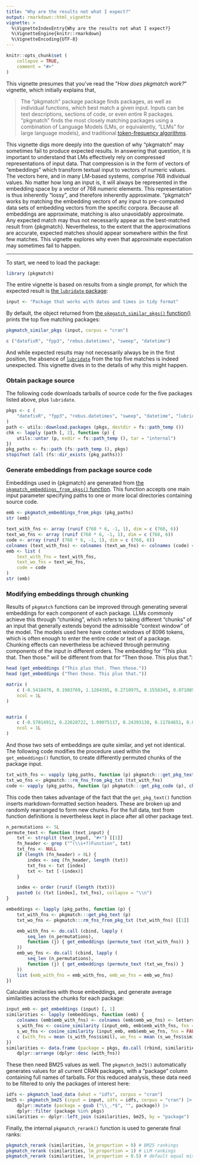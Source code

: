 ```yaml
---
title: "Why are the results not what I expect?"
output: rmarkdown::html_vignette
vignette: >
  %\VignetteIndexEntry{Why are the results not what I expect?}
  %\VignetteEngine{knitr::rmarkdown}
  %\VignetteEncoding{UTF-8}
---
```


```r
knitr::opts_chunk$set (
    collapse = TRUE,
    comment = "#>"
)
```

This vignette presumes that you've read the "_How does pkgmatch work?_"
vignette, which initially explains that,

> The "pkgmatch" package package finds packages, as well as individual
> functions, which best match a given input. Inputs can be text descriptions,
> sections of code, or even entire R packages. "pkgmatch" finds the most
> closely matching packages using a combination of Language Models (LMs, or
> equivalently, "LLMs" for large language models), and traditional
> [token-frequency algorithms](https://en.wikipedia.org/wiki/Okapi_BM25).

This vignette digs more deeply into the question of why "pkgmatch" may
sometimes fail to produce expected results. In answering that question, it is
important to understand that LMs effectively rely on compressed representations
of input data. That compression is in the form of vectors of "embeddings" which
transform textual input to vectors of numeric values. The vectors here, and in
many LM-based systems, comprise 768 individual values. No matter how long an
input is, it will always be represented in the embedding space by a vector of
768 numeric elements. This representation is thus inherently "lossy", and
therefore inherently approximate. "pkgmatch" works by matching the embedding
vectors of any input to pre-computed data sets of embedding vectors from the
specific corpora. Because all embeddings are approximate, matching is also
unavoidably approximate. Any expected match may thus not necessarily appear as
the best-matched result from {pkgmatch}. Nevertheless, to the extent that the
approximations are accurate, expected matches should appear somewhere within
the first few matches. This vignette explores why even that approximate
expectation may sometimes fail to happen.

---

To start, we need to load the package:

```r
library (pkgmatch)
```

The entire vignette is based on results from a single prompt, for which the
expected result is [the `lubridate` package](https://lubridate.tidyverse.org/):

```r
input <- "Package that works with dates and times in tidy format"
```

By default, the object returned from [the `pkmgatch_similar_pkgs()`
function()](https://docs.ropensci.org/pkgmatch/reference/pkgmatch_similar_pkgs.html)
prints the top five matching packages:

```r
pkgmatch_similar_pkgs (input, corpus = "cran")
```
```r
c ("datefixR", "fpp3", "rebus.datetimes", "sweep", "datetime")
```

And while expected results may not necessarily always be in the first position,
the absence of [`lubridate`](https://lubridate.tidyverse.org/) from the top
five matches is indeed unexpected. This vignette dives in to the details of why
this might happen.

### Obtain package source

The following code downloads tarballs of source code for the five packages
listed above, plus `lubridate`.

```r
pkgs <- c (
    "datefixR", "fpp3", "rebus.datetimes", "sweep", "datetime", "lubridate"
)
path <- utils::download.packages (pkgs, destdir = fs::path_temp ())
chk <- lapply (path [, 2], function (p) {
    utils::untar (p, exdir = fs::path_temp (), tar = "internal")
})
pkg_paths <- fs::path (fs::path_temp (), pkgs)
stopifnot (all (fs::dir_exists (pkg_paths)))
```

### Generate embeddings from package source code

Embeddings used in {pkgmatch} are generated from [the
`pkgmatch_embeddings_from_pkgs()`
function](https://docs.ropensci.org/pkgmatch/reference/pkgmatch_embeddings_from_pkgs.html).
This function accepts one main input parameter specifying paths to one or more
local directories containing source code.

```r
emb <- pkgmatch_embeddings_from_pkgs (pkg_paths)
str (emb)
```

```r
text_with_fns <- array (runif (768 * 6, -1, 1), dim = c (768, 6))
text_wo_fns <- array (runif (768 * 6, -1, 1), dim = c (768, 6))
code <- array (runif (768 * 6, -1, 1), dim = c (768, 6))
colnames (text_with_fns) <- colnames (text_wo_fns) <- colnames (code) <- pkgs
emb <- list (
    text_with_fns = text_with_fns,
    text_wo_fns = text_wo_fns,
    code = code
)
str (emb)
```


### Modifying embeddings through chunking

Results of `pkgmatch` functions can be improved through generating several
embeddings for each component of each package. LLMs commonly achieve this
through "chunking", which refers to taking different "chunks" of an input that
generally extends beyond the admissible "context window" of the model. The
models used here have context windows of 8096 tokens, which is often enough to
enter the entire code or text of a package. Chunking effects can nevertheless
be achieved through permuting components of the input in different orders.
The embedding for "This plus that. Then those." will be different from that for
"Then those. This plus that.":

```r
head (get_embeddings ("This plus that. Then those."))
head (get_embeddings ("Then those. This plus that."))
```
```r
matrix (
    c (-0.5418470, 0.1983769, 1.1284385, 0.2710975, 0.1558345, 0.0710893),
    ncol = 1L
)


matrix (
    c (-0.57014912, 0.22628722, 1.09075117, 0.24393138, 0.11764651, 0.09092502),
    ncol = 1L
)
```

And those two sets of embeddings are quite similar, and yet not identical. The
following code modifies the procedure used within the `get_embeddings()`
function, to create differently permuted chunks of the package input.

```r
txt_with_fns <- vapply (pkg_paths, function (p) pkgmatch:::get_pkg_text (p), character (1L))
txt_wo_fns <- pkgmatch:::rm_fns_from_pkg_txt (txt_with_fns)
code <- vapply (pkg_paths, function (p) pkgmatch:::get_pkg_code (p), character (1L))
```

This code then takes advantage of the fact that the `get_pkg_text()` function
inserts markdown-formatted section headers. These are broken up and randomly
rearranged to form new chunks. For the full data, text from function
definitions is nevertheless kept in place after all other package text.

```r
n_permutations <- 5L
permute_text <- function (text_input) {
    txt <- strsplit (text_input, "#+") [[1]]
    fn_header <- grep ("^(\\s+?)Function", txt)
    txt_fns <- NULL
    if (length (fn_header) > 0L) {
        index <- seq (fn_header, length (txt))
        txt_fns <- txt [index]
        txt <- txt [-(index)]
    }

    index <- order (runif (length (txt)))
    paste0 (c (txt [index], txt_fns), collapse = "\\n")
}

embeddings <- lapply (pkg_paths, function (p) {
    txt_with_fns <- pkgmatch:::get_pkg_text (p)
    txt_wo_fns <- pkgmatch:::rm_fns_from_pkg_txt (txt_with_fns) [[1]]

    emb_with_fns <- do.call (cbind, lapply (
        seq_len (n_permutations),
        function (j) { get_embeddings (permute_text (txt_with_fns)) }
    ))
    emb_wo_fns <- do.call (cbind, lapply (
        seq_len (n_permutations),
        function (j) { get_embeddings (permute_text (txt_wo_fns)) }
    ))
    list (emb_with_fns = emb_with_fns, emb_wo_fns = emb_wo_fns)
})
```

Calculate similarities with those embeddings, and generate average similarities
across the chunks for each package:

```r
input_emb <- get_embeddings (input) [, 1]
similarities <- lapply (embeddings, function (emb) {
    colnames (emb$emb_with_fns) <- colnames (emb$emb_wo_fns) <- letters [seq_len (ncol (emb$emb_with_fns))]
    s_with_fns <- cosine_similarity (input_emb, emb$emb_with_fns, fns = FALSE)
    s_wo_fns <- cosine_similarity (input_emb, emb$emb_wo_fns, fns = FALSE)
    c (with_fns = mean (s_with_fns$simil), wo_fns = mean (s_wo_fns$simil))
})
similarities <- data.frame (package = pkgs, do.call (rbind, similarities)) |>
    dplyr::arrange (dplyr::desc (with_fns))
```

These then need BM25 values as well. The `pkgmatch_bm25()` automatically
generates values for all current CRAN packages, with a "package" column
containing full names of tarballs. For this reduced analysis, these data need
to be filtered to only the packages of interest here:

```r
idfs <- pkgmatch_load_data (what = "idfs", corpus = "cran")
bm25 <- pkgmatch_bm25 (input = input, idfs = idfs, corpus = "cran") |>
    dplyr::mutate (package = gsub ("\\_.*$", "", package)) |>
    dplyr::filter (package %in% pkgs)
similarities <- dplyr::left_join (similarities, bm25, by = "package")
```


Finally, the internal `pkgmatch_rerank()` function is used to generate final
ranks:

```r
pkgmatch_rerank (similarities, lm_proportion = 0) # BM25 rankings
pkgmatch_rerank (similarities, lm_proportion = 1) # LLM rankings
pkgmatch_rerank (similarities, lm_proportion = 0.5) # default equal mixture of both
```
